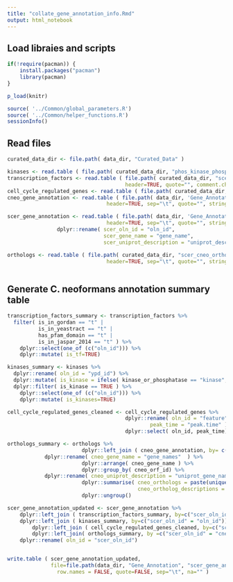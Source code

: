 ```yaml
---
title: "collate_gene_annotation_info.Rmd"
output: html_notebook
---
```



## Load libraies and scripts
```r
if(!require(pacman)) {
	install.packages("pacman")
	library(pacman)
}

p_load(knitr)

source( '../Common/global_parameters.R')
source( '../Common/helper_functions.R')
sessionInfo()
```


## Read files 
```r

curated_data_dir <- file.path( data_dir, "Curated_Data" )

kinases <- read.table ( file.path( curated_data_dir, "phos_kinase_phosphatase_list.tsv"), sep="\t", header=TRUE, quote="")
transcription_factors <- read.table ( file.path( curated_data_dir, "scer_transcription_factors.tsv"), sep="\t", 
									  header=TRUE, quote="", comment.char = "")
cell_cycle_regulated_genes <- read.table ( file.path( curated_data_dir, "peak_times_of_cycling_orfs.tsv" ), sep="\t", header=TRUE, quote="\"")
cneo_gene_annotation <- read.table ( file.path( data_dir, 'Gene_Annotation/cneo_gene_names.txt' ) , 
								header=TRUE, sep="\t", quote="", stringsAsFactors = FALSE, na.strings = "NA")

scer_gene_annotation <- read.table ( file.path( data_dir, 'Gene_Annotation/scer_gene_names.txt' ) , 
								header=TRUE, sep="\t", quote="", stringsAsFactors = FALSE) %>%
                dplyr::rename( scer_oln_id = "oln_id", 
                               scer_gene_name = "gene_name",
                               scer_uniprot_description = "uniprot_description")

orthologs <- read.table ( file.path( curated_data_dir, "scer_cneo_orthologs.tab") , 
								header=TRUE, sep="\t", quote="", stringsAsFactors = FALSE)



```

## Generate C. neoformans annotation summary table 
```r

transcription_factors_summary <- transcription_factors %>%
  filter( is_in_gordan == "t" | 
          is_in_yeastract == "t" |
          has_pfam_domain == "t" | 
          is_in_jaspar_2014 == "t" ) %>%
	dplyr::select(one_of (c("oln_id"))) %>%
	dplyr::mutate( is_tf=TRUE)

kinases_summary <- kinases %>%
  dplyr::rename( oln_id = "ypd_id") %>%
  dplyr::mutate( is_kinase = ifelse( kinase_or_phosphatase == "kinase", TRUE, FALSE)) %>%
  dplyr::filter( is_kinase == TRUE ) %>%
	dplyr::select(one_of (c("oln_id"))) %>%
	dplyr::mutate( is_kinases=TRUE)

cell_cycle_regulated_genes_cleaned <- cell_cycle_regulated_genes %>%
                                      dplyr::rename( oln_id = "feature",
                                              peak_time = "peak.time" ) %>%
                                      dplyr::select( oln_id, peak_time)

orthologs_summary <- orthologs %>%
						dplyr::left_join ( cneo_gene_annotation, by= c("cneo_orf_id" = "orf_id") )%>%
            dplyr::rename( cneo_gene_name = "gene_names"  ) %>%
 						dplyr::arrange( cneo_gene_name ) %>%
						dplyr::group_by( cneo_orf_id) %>%
            dplyr::rename( cneo_uniprot_description = "uniprot_gene_name"  ) %>%
						dplyr::summarise( cneo_orthologs = paste(unique(cneo_gene_name), collapse="; " ), 
										  cneo_ortholog_descriptions = paste(cneo_uniprot_description, collapse="; " ) ) %>%
						dplyr::ungroup() 

scer_gene_annotation_updated <- scer_gene_annotation %>% 
	dplyr::left_join ( transcription_factors_summary, by=c("scer_oln_id" = "oln_id") ) %>%
	dplyr::left_join ( kinases_summary, by=c("scer_oln_id" = "oln_id")) %>%
		dplyr::left_join ( cell_cycle_regulated_genes_cleaned, by=c("scer_oln_id" = "oln_id")) %>%
		dplyr::left_join( orthologs_summary, by =c("scer_oln_id" = "cneo_orf_id") ) %>%
    dplyr::rename( oln_id = "scer_oln_id")


write.table ( scer_gene_annotation_updated, 
              file=file.path(data_dir, "Gene_Annotation", "scer_gene_annotation_summary.txt" ),
			  	row.names = FALSE, quote=FALSE, sep="\t", na="" )

```









